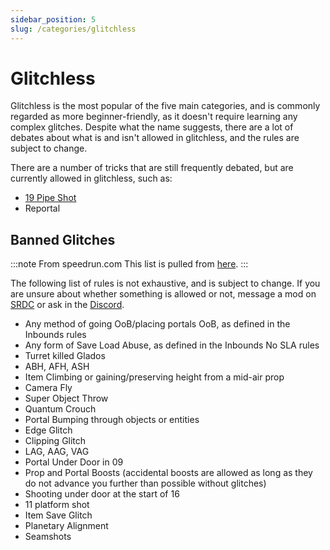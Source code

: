 ```yaml
---
sidebar_position: 5
slug: /categories/glitchless
---
```


# Glitchless

Glitchless is the most popular of the five main categories, and is commonly regarded as more
beginner-friendly, as it doesn't require learning any complex glitches. Despite what the name suggests, there are
a lot of debates about what is and isn't allowed in glitchless, and the rules are subject to change.

There are a number of tricks that are still frequently debated, but are currently allowed in glitchless, such as:
- [19 Pipe Shot](https://youtu.be/5FFDigrNDDM?t=213)
- Reportal

[//]: # (TODO: Add documentation about glitches above)

## Banned Glitches

:::note From speedrun.com
This list is pulled from [here](https://www.speedrun.com/portal?h=Glitchless-PC&rules=category&x=wk6pexd1-kn0mz7ol.jq6nxjnl).
:::

The following list of rules is not exhaustive, and is subject to change. If you are unsure about whether something is allowed or not,
message a mod on [SRDC](https://www.speedrun.com/portal) or ask in the [Discord](https://discord.com/invite/gQ285vS).
- Any method of going OoB/placing portals OoB, as defined in the Inbounds rules
- Any form of Save Load Abuse, as defined in the Inbounds No SLA rules
- Turret killed Glados
- ABH, AFH, ASH
- Item Climbing or gaining/preserving height from a mid-air prop
- Camera Fly
- Super Object Throw
- Quantum Crouch
- Portal Bumping through objects or entities
- Edge Glitch
- Clipping Glitch
- LAG, AAG, VAG
- Portal Under Door in 09
- Prop and Portal Boosts (accidental boosts are allowed as long as they do not advance you further than possible without glitches)
- Shooting under door at the start of 16
- 11 platform shot
- Item Save Glitch
- Planetary Alignment
- Seamshots